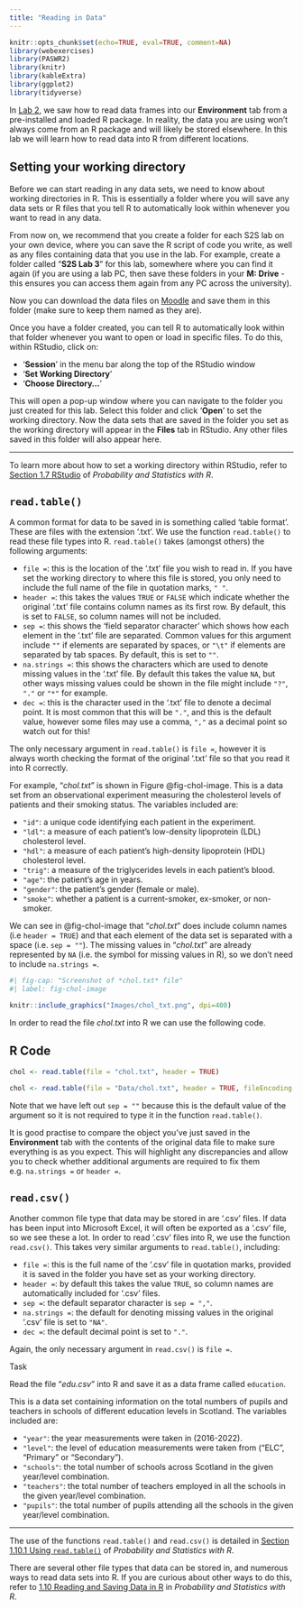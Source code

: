 ```yaml
---
title: "Reading in Data"
---
```


```r
knitr::opts_chunk$set(echo=TRUE, eval=TRUE, comment=NA)
library(webexercises)
library(PASWR2)
library(knitr)
library(kableExtra)
library(ggplot2)
library(tidyverse)
```

In [Lab 2](https://moodle.gla.ac.uk/pluginfile.php/9073095/mod_resource/content/2/index.html){target="_blank"}, we saw how to read data frames into our **Environment** tab from a pre-installed and loaded R package. In reality, the data you are using won't always come from an R package and will likely be stored elsewhere. In this lab we will learn how to read data into R from different locations.

## Setting your working directory {#directory}

Before we can start reading in any data sets, we need to know about working directories in R. This is essentially a folder where you will save any data sets or R files that you tell R to automatically look within whenever you want to read in any data. 

From now on, we recommend that you create a folder for each S2S lab on your own device, where you can save the R script of code you write, as well as any files containing data that you use in the lab. For example, create a folder called "**S2S Lab 3**" for this lab, somewhere where you can find it again (if you are using a lab PC, then save these folders in your **M: Drive** - this ensures you can access them again from any PC across the university).

Now you can download the data files on [Moodle](https://moodle.gla.ac.uk/mod/folder/view.php?id=4850758){target="_blank"} and save them in this folder (make sure to keep them named as they are).

Once you have a folder created, you can tell R to automatically look within that folder whenever you want to open or load in specific files. To do this, within RStudio, click on:

* '**Session**' in the menu bar along the top of the RStudio window
* '**Set Working Directory**'
* '**Choose Directory...**'

This will open a pop-up window where you can navigate to the folder you just created for this lab. Select this folder and click '**Open**' to set the working directory. Now the data sets that are saved in the folder you set as the working directory will appear in the **Files** tab in RStudio. Any other files saved in this folder will also appear here.

---

To learn more about how to set a working directory within RStudio, refer to [Section 1.7 RStudio](https://read.kortext.com/reader/pdf/92741/16){target="_blank"} of *Probability and Statistics with R*.


## `read.table()`

A common format for data to be saved in is something called 'table format'. These are files with the extension '.txt'. We use the function `read.table()` to read these file types into R. `read.table()` takes (amongst others) the following arguments:

* `file =`: this is the location of the '.txt' file you wish to read in. If you have set the working directory to where this file is stored, you only need to include the full name of the file in quotation marks, `" "`.
* `header =`: this takes the values `TRUE` or `FALSE` which indicate whether the original '.txt' file contains column names as its first row. By default, this is set to `FALSE`, so column names will not be included.
* `sep =`: this shows the 'field separator character' which shows how each element in the '.txt' file are separated. Common values for this argument include `""` if elements are separated by spaces, or `"\t"` if elements are separated by tab spaces. By default, this is set to `""`.
* `na.strings =`: this shows the characters which are used to denote missing values in the '.txt' file. By default this takes the value `NA`, but other ways missing values could be shown in the file might include `"?"`, `"."` or `"*"` for example.
* `dec =`: this is the character used in the '.txt' file to denote a decimal point. It is most common that this will be `"."`, and this is the default value, however some files may use a comma, `","` as a decimal point so watch out for this!

The only necessary argument in `read.table()` is `file =`, however it is always worth checking the format of the original '.txt' file so that you read it into R correctly.

For example, "*chol.txt*" is shown in Figure @fig-chol-image. This is a data set from an observational experiment measuring the cholesterol levels of patients and their smoking status. The variables included are:

* `"id"`: a unique code identifying each patient in the experiment.
* `"ldl"`: a measure of each patient's low-density lipoprotein (LDL) cholesterol level.
* `"hdl"`: a measure of each patient's high-density lipoprotein (HDL) cholesterol level.
* `"trig"`: a measure of the triglycerides levels in each patient's blood.
* `"age"`: the patient's age in years.
* `"gender"`: the patient's gender (female or male).
* `"smoke"`: whether a patient is a current-smoker, ex-smoker, or non-smoker.

We can see in @fig-chol-image that "*chol.txt*" does include column names (i.e `header = TRUE`) and that each element of the data set is separated with a space (i.e. `sep = ""`). The missing values in "*chol.txt*" are already represented by `NA` (i.e. the symbol for missing values in R), so we don't need to include `na.strings =`.

```r
#| fig-cap: "Screenshot of *chol.txt* file"
#| label: fig-chol-image

knitr::include_graphics("Images/chol_txt.png", dpi=400)
```

In order to read the file *chol.txt* into R we can use the following code.

::: panel-tabset
## R Code
```r
chol <- read.table(file = "chol.txt", header = TRUE)
```

```r
chol <- read.table(file = "Data/chol.txt", header = TRUE, fileEncoding = 'UTF-8-BOM')
```
:::

Note that we have left out `sep = ""` because this is the default value of the argument so it is not required to type it in the function `read.table()`.

It is good practise to compare the object you've just saved in the **Environment** tab with the contents of the original data file to make sure everything is as you expect. This will highlight any discrepancies and allow you to check whether additional arguments are required to fix them e.g. `na.strings =` or `header =`.

## `read.csv()`

Another common file type that data may be stored in are '.csv' files. If data has been input into Microsoft Excel, it will often be exported as a '.csv' file, so we see these a lot. In order to read '.csv' files into R, we use the function `read.csv()`. This takes very similar arguments to `read.table()`, including:

* `file =`: this is the full name of the '.csv' file in quotation marks, provided it is saved in the folder you have set as your working directory.
* `header =`: by default this takes the value `TRUE`, so column names are automatically included for '.csv' files.
* `sep =`: the default separator character is `sep = ","`.
* `na.strings =`: the default for denoting missing values in the original '.csv' file is set to `"NA"`.
* `dec =`: the default decimal point is set to `"."`.

Again, the only necessary argument in `read.csv()` is `file =`.

:::{.question}
::::{.question-header}
Task
::::
::::{.question-container}
Read the file "*edu.csv*" into R and save it as a data frame called `education`.

This is a data set containing information on the total numbers of pupils and teachers in schools of different education levels in Scotland. The variables included are:

* `"year"`: the year measurements were taken in (2016-2022).
* `"level"`: the level of education measurements were taken from ("ELC", "Primary" or "Secondary").
* `"schools"`: the total number of schools across Scotland in the given year/level combination.
* `"teachers"`: the total number of teachers employed in all the schools in the given year/level combination.
* `"pupils"`: the total number of pupils attending all the schools in the given year/level combination.

<!--
`r hide("Solution")`
If you were to look at the original file "*edu.csv*", you would see something similar to @fig-edu-image. Here, we can see that there are column headings and that there are two missing values denoted by "*".

```r
#| fig-cap: "Screenshot of edu.csv file"
#| label: fig-edu-image

knitr::include_graphics("Images/edu_csv.png", dpi=400)
```

In order to read "*edu.csv*" into R, we can use the following code.

::: panel-tabset
## R Code
```r
education <- read.csv(file = "edu.csv", na.strings = "*")
```

```r
education <- read.csv(file = "Data/edu.csv", na.strings = "*", fileEncoding = 'UTF-8-BOM')
# Added fileEncoding = 'UTF-8-BOM' argument here and following to avoid first variable name being prefaced with "ï.." on MB's PC
```
:::
`r unhide()`
-->
::::
:::

---

The use of the functions `read.table()` and `read.csv()` is detailed in [Section 1.10.1 Using `read.table()`](https://read.kortext.com/reader/pdf/92741/40){target="_blank"} of *Probability and Statistics with R*.

There are several other file types that data can be stored in, and numerous ways to read data sets into R. If you are curious about other ways to do this, refer to [1.10 Reading and Saving Data in R](https://read.kortext.com/reader/pdf/92741/39){target="_blank"} in *Probability and Statistics with R*.

